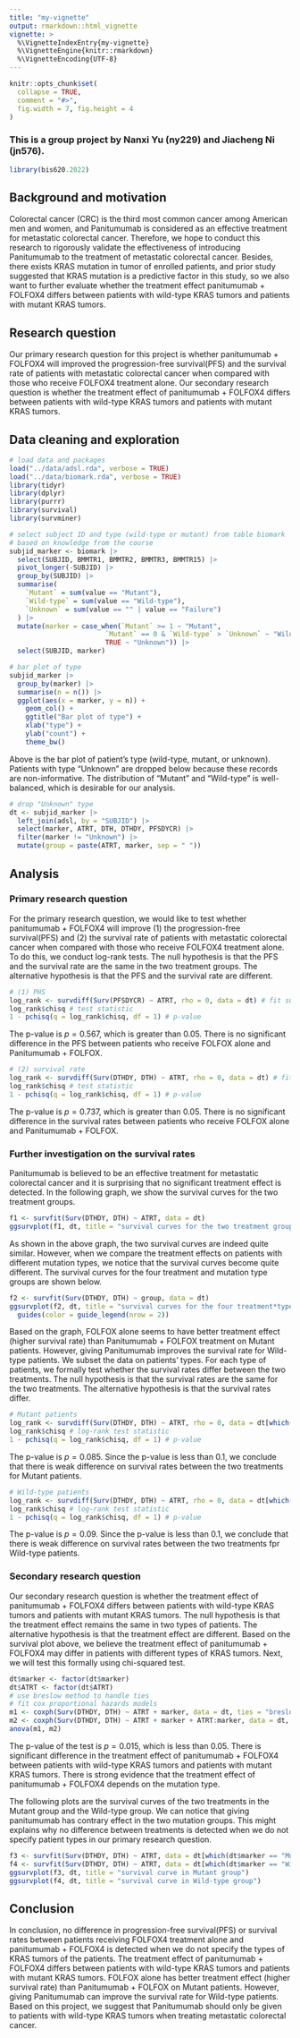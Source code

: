 ```yaml
---
title: "my-vignette"
output: rmarkdown::html_vignette
vignette: >
  %\VignetteIndexEntry{my-vignette}
  %\VignetteEngine{knitr::rmarkdown}
  %\VignetteEncoding{UTF-8}
---
```


```r
knitr::opts_chunk$set(
  collapse = TRUE,
  comment = "#>",
  fig.width = 7, fig.height = 4
)
```

### This is a group project by Nanxi Yu (ny229) and Jiacheng Ni (jn576).

```r
library(bis620.2022)
```

## Background and motivation

Colorectal cancer (CRC) is the third most common cancer among American men and women, and Panitumumab is considered as an effective treatment for metastatic colorectal cancer. Therefore, we hope to conduct this research to rigorously validate the effectiveness of introducing Panitumumab to the treatment of metastatic colorectal cancer. Besides, there exists KRAS mutation in tumor of enrolled patients, and prior study suggested that KRAS mutation is a predictive factor in this study, so we also want to further evaluate whether the treatment effect panitumumab + FOLFOX4 differs between patients with wild-type KRAS tumors and patients with mutant KRAS tumors.

## Research question

Our primary research question for this project is whether panitumumab + FOLFOX4 will improved the progression-free survival(PFS) and the survival rate of patients with metastatic colorectal cancer when compared with those who receive FOLFOX4 treatment alone. Our secondary research question is whether the treatment effect of panitumumab + FOLFOX4 differs between patients with wild-type KRAS tumors and patients with mutant KRAS tumors.

## Data cleaning and exploration

```r
# load data and packages
load("../data/adsl.rda", verbose = TRUE)
load("../data/biomark.rda", verbose = TRUE)
library(tidyr)
library(dplyr)
library(purrr)
library(survival)
library(survminer)
```

```r
# select subject ID and type (wild-type or mutant) from table biomark
# based on knowledge from the course
subjid_marker <- biomark |>
  select(SUBJID, BMMTR1, BMMTR2, BMMTR3, BMMTR15) |>
  pivot_longer(-SUBJID) |>
  group_by(SUBJID) |>
  summarise(
    `Mutant` = sum(value == "Mutant"),
    `Wild-type` = sum(value == "Wild-type"),
    `Unknown` = sum(value == "" | value == "Failure")
  ) |>
  mutate(marker = case_when(`Mutant` >= 1 ~ "Mutant",
                        `Mutant` == 0 & `Wild-type` > `Unknown` ~ "Wild-type",
                        TRUE ~ "Unknown")) |>
  select(SUBJID, marker)
```

```r
# bar plot of type
subjid_marker |>
  group_by(marker) |>
  summarise(n = n()) |>
  ggplot(aes(x = marker, y = n)) +
    geom_col() +
    ggtitle("Bar plot of type") +
    xlab("type") +
    ylab("count") +
    theme_bw()
```

Above is the bar plot of patient's type (wild-type, mutant, or unknown). Patients with type "Unknown" are dropped below because these records are non-informative. The distribution of "Mutant" and "Wild-type" is well-balanced, which is desirable for our analysis.

```r
# drop "Unknown" type
dt <- subjid_marker |>
  left_join(adsl, by = "SUBJID") |>
  select(marker, ATRT, DTH, DTHDY, PFSDYCR) |>
  filter(marker != "Unknown") |>
  mutate(group = paste(ATRT, marker, sep = " "))
```

## Analysis

### Primary research question

For the primary research question, we would like to test whether panitumumab + FOLFOX4 will improve (1) the progression-free survival(PFS) and (2) the survival rate of patients with metastatic colorectal cancer when compared with those who receive FOLFOX4 treatment alone. To do this, we conduct log-rank tests. The null hypothesis is that the PFS and the survival rate are the same in the two treatment groups. The alternative hypothesis is that the PFS and the survival rate are different.

```r
# (1) PHS
log_rank <- survdiff(Surv(PFSDYCR) ~ ATRT, rho = 0, data = dt) # fit survival model
log_rank$chisq # test statistic
1 - pchisq(q = log_rank$chisq, df = 1) # p-value
```

The p-value is $p=0.567$, which is greater than $0.05$. There is no significant difference in the PFS between patients who receive FOLFOX alone and Panitumumab + FOLFOX.

```r
# (2) survival rate
log_rank <- survdiff(Surv(DTHDY, DTH) ~ ATRT, rho = 0, data = dt) # fit survival model
log_rank$chisq # test statistic
1 - pchisq(q = log_rank$chisq, df = 1) # p-value
```

The p-value is $p=0.737$, which is greater than $0.05$. There is no significant difference in the survival rates between patients who receive FOLFOX alone and Panitumumab + FOLFOX.

### Further investigation on the survival rates

Panitumumab is believed to be an effective treatment for metastatic colorectal cancer and it is surprising that no significant treatment effect is detected. In the following graph, we show the survival curves for the two treatment groups.

```r
f1 <- survfit(Surv(DTHDY, DTH) ~ ATRT, data = dt)
ggsurvplot(f1, dt, title = "survival curves for the two treatment groups")
```

As shown in the above graph, the two survival curves are indeed quite similar. However, when we compare the treatment effects on patients with different mutation types, we notice that the survival curves become quite different. The survival curves for the four treatment and mutation type groups are shown below.

```r
f2 <- survfit(Surv(DTHDY, DTH) ~ group, data = dt)
ggsurvplot(f2, dt, title = "survival curves for the four treatment*type groups") +
  guides(color = guide_legend(nrow = 2))
```

Based on the graph, FOLFOX alone seems to have better treatment effect (higher survival rate) than Panitumumab + FOLFOX treatment on Mutant patients. However, giving Panitumumab improves the survival rate for Wild-type patients. We subset the data on patients' types. For each type of patients, we formally test whether the survival rates differ between the two treatments. The null hypothesis is that the survival rates are the same for the two treatments. The alternative hypothesis is that the survival rates differ.

```r
# Mutant patients
log_rank <- survdiff(Surv(DTHDY, DTH) ~ ATRT, rho = 0, data = dt[which(dt$marker == "Mutant"), ])
log_rank$chisq # log-rank test statistic
1 - pchisq(q = log_rank$chisq, df = 1) # p-value
```
The p-value is $p=0.085$. Since the p-value is less than 0.1, we conclude that there is weak difference on survival rates between the two treatments for Mutant patients.

```r
# Wild-type patients
log_rank <- survdiff(Surv(DTHDY, DTH) ~ ATRT, rho = 0, data = dt[which(dt$marker == "Wild-type"), ])
log_rank$chisq # log-rank test statistic
1 - pchisq(q = log_rank$chisq, df = 1) # p-value
```
The p-value is $p=0.09$. Since the p-value is less than 0.1, we conclude that there is weak difference on survival rates between the two treatments fpr Wild-type patients.

### Secondary research question

Our secondary research question is whether the treatment effect of panitumumab + FOLFOX4 differs between patients with wild-type KRAS tumors and patients with mutant KRAS tumors. The null hypothesis is that the treatment effect remains the same in two types of patients. The alternative hypothesis is that the treatment effect are different. Based on the survival plot above, we believe the treatment effect of panitumumab + FOLFOX4 may differ in patients with different types of KRAS tumors. Next, we will test this formally using chi-squared test.

```r
dt$marker <- factor(dt$marker)
dt$ATRT <- factor(dt$ATRT)
# use breslow method to handle ties
# fit cox proportional hazards models
m1 <- coxph(Surv(DTHDY, DTH) ~ ATRT + marker, data = dt, ties = "breslow")
m2 <- coxph(Surv(DTHDY, DTH) ~ ATRT + marker + ATRT:marker, data = dt, ties = "breslow")
anova(m1, m2)
```

The p-value of the test is $p=0.015$, which is less than $0.05$. There is significant difference in the treatment effect of panitumumab + FOLFOX4 between patients with wild-type KRAS tumors and patients with mutant KRAS tumors. There is strong evidence that the treatment effect of panitumumab + FOLFOX4 depends on the mutation type.

The following plots are the survival curves of the two treatments in the Mutant group and the Wild-type group. We can notice that giving panitumumab has contrary effect in the two mutation groups. This might explains why no difference between treatments is detected when we do not specify patient types in our primary research question.

```r
f3 <- survfit(Surv(DTHDY, DTH) ~ ATRT, data = dt[which(dt$marker == "Mutant"), ])
f4 <- survfit(Surv(DTHDY, DTH) ~ ATRT, data = dt[which(dt$marker == "Wild-type"), ])
ggsurvplot(f3, dt, title = "survival curve in Mutant group")
ggsurvplot(f4, dt, title = "survival curve in Wild-type group")
```

## Conclusion

In conclusion, no difference in progression-free survival(PFS) or survival rates between patients receiving FOLFOX4 treatment alone and panitumumab + FOLFOX4 is detected when we do not specify the types of KRAS tumors of the patients. The treatment effect of panitumumab + FOLFOX4 differs between patients with wild-type KRAS tumors and patients with mutant KRAS tumors. FOLFOX alone has better treatment effect (higher survival rate) than Panitumumab + FOLFOX on Mutant patients. However, giving Panitumumab can improve the survival rate for Wild-type patients. Based on this project, we suggest that Panitumumab should only be given to patients with wild-type KRAS tumors when treating metastatic colorectal cancer.
